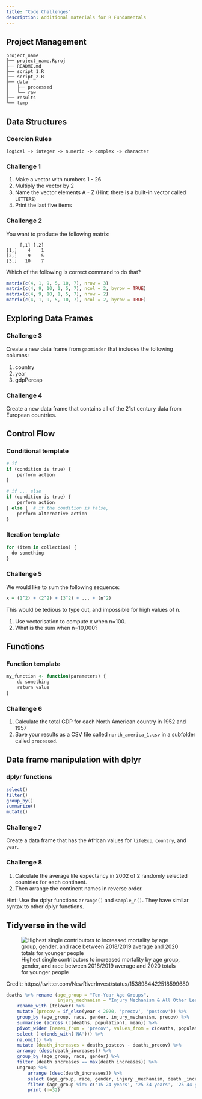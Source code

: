 ```yaml
---
title: "Code Challenges"
description: Additional materials for R Fundamentals
---
```


## Project Management

```verbatim

project_name
├── project_name.Rproj
├── README.md
├── script_1.R
├── script_2.R
├── data
│   ├── processed
│   └── raw
├── results
└── temp
```

## Data Structures

### Coercion Rules

```verbatim

logical -> integer -> numeric -> complex -> character

```

### Challenge 1

1.  Make a vector with numbers 1 - 26
2.  Multiply the vector by 2
3.  Name the vector elements A - Z (Hint: there is a built-in vector called `LETTERS`)
4.  Print the last five items

### Challenge 2

You want to produce the following matrix:

```verbatim

     [,1] [,2]
[1,]    4    1
[2,]    9    5
[3,]   10    7
```

Which of the following is correct command to do that?

```r

matrix(c(4, 1, 9, 5, 10, 7), nrow = 3)
matrix(c(4, 9, 10, 1, 5, 7), ncol = 2, byrow = TRUE)
matrix(c(4, 9, 10, 1, 5, 7), nrow = 2)
matrix(c(4, 1, 9, 5, 10, 7), ncol = 2, byrow = TRUE)
```

## Exploring Data Frames

### Challenge 3

Create a new data frame from `gapminder` that includes the following columns:

1.  country
2.  year
3.  gdpPercap

### Challenge 4

Create a new data frame that contains all of the 21st century data from European countries.

## Control Flow

### Conditional template

```r

# if
if (condition is true) {
    perform action
}

# if ... else
if (condition is true) {
    perform action
} else {  # if the condition is false,
    perform alternative action
}
```

### Iteration template

```r

for (item in collection) {
  do something
}
```

### Challenge 5

We would like to sum the following sequence:

```r
x = (1^2) + (2^2) + (3^2) + ... + (n^2)
```

This would be tedious to type out, and impossible for high values of n.

1.  Use vectorisation to compute x when n=100.
2.  What is the sum when n=10,000?

## Functions

### Function template

```r

my_function <- function(parameters) {
    do something
    return value
}
```

### Challenge 6

1.  Calculate the total GDP for each North American country in 1952 and 1957
2.  Save your results as a CSV file called `north_america_1.csv` in a subfolder called `processed`.

## Data frame manipulation with dplyr

### dplyr functions

```r

select()
filter()
group_by()
summarize()
mutate()

```

### Challenge 7

Create a data frame that has the African values for `lifeExp`, `country`, and `year`.


### Challenge 8

1. Calculate the average life expectancy in 2002 of 2 randomly selected countries for each continent.
2. Then arrange the continent names in reverse order.

Hint: Use the dplyr functions `arrange()` and `sample_n()`. They have similar syntax to other dplyr functions.


## Tidyverse in the wild

![Highest single contributors to increased mortality by age group, gender, and race between 2018/2019 average and 2020 totals for younger people](../images/nri_tidyverse.png)

Credit: https://twitter.com/NewRiverInvest/status/1538984422518599680

```r

deaths %>% rename (age_group = "Ten-Year Age Groups",
                   injury_mechanism = "Injury Mechanism & All Other Leading Causes") %>%
    rename_with (tolower) %>%
    mutate (precov = if_else(year < 2020, 'precov', 'postcov')) %>%
    group_by (age_group, race, gender, injury_mechanism, precov) %>%
    summarise (across (c(deaths, population), mean)) %>%
    pivot_wider (names_from = 'precov', values_from = c(deaths, population)) %>%
    select (!c(ends_with('NA'))) %>%
    na.omit() %>%
    mutate (death_increases = deaths_postcov - deaths_precov) %>%
    arrange (desc(death_increases)) %>%
    group_by (age_group, race, gender) %>%
    filter (death increases == max(death increases)) %>%
    ungroup %>%
        arrange (desc(death_increases)) %>%
        select (age_group, race, gender, injury _mechanism, death _increases) %>%
        filter (age_group %in% c('15-24 years', '25-34 years', '25-44 years', '45-54 years')) %>%
        print (n=32)

```
